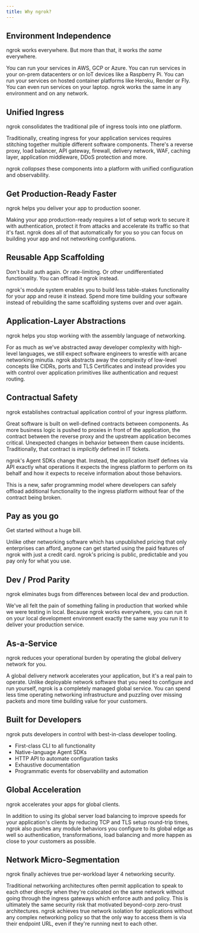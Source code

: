 ```yaml
---
title: Why ngrok?
---
```


## Environment Independence

ngrok works everywhere. But more than that, it works _the same_ everywhere.

You can run your services in AWS, GCP or Azure. You can run services in your
on-prem datacenters or on IoT devices like a Raspberry Pi. You can run your
services on hosted container platforms like Heroku, Render or Fly. You can even
run services on your laptop. ngrok works the same in any environment and on any
network.

## Unified Ingress

ngrok consolidates the traditional pile of ingress tools into one platform.

Traditionally, creating ingress for your application services requires
stitching together multiple different software components. There's a reverse
proxy, load balancer, API gateway, firewall, delivery network, WAF, caching
layer, application middleware, DDoS protection and more.

ngrok _collapses_ these components into a platform with unified configuration
and observability.

## Get Production-Ready Faster

ngrok helps you deliver your app to production sooner.

Making your app production-ready requires a lot of setup work to secure it with
authentication, protect it from attacks and accelerate its traffic so that it's
fast. ngrok does all of that automatically for you so you can focus on building
your app and not networking configurations.

## Reusable App Scaffolding

Don't build auth again. Or rate-limiting. Or other undifferentiated
functionality. You can offload it ngrok instead.

ngrok's module system enables you to build less table-stakes functionality for
your app and reuse it instead. Spend more time building your software instead
of rebuilding the same scaffolding systems over and over again.

## Application-Layer Abstractions

ngrok helps you stop working with the assembly language of networking.

For as much as we've abstracted away developer complexity with high-level
languages, we still expect software engineers to wrestle with arcane networking
minutia. ngrok abstracts away the complexity of low-level concepts like CIDRs,
ports and TLS Certificates and instead provides you with control over
application primitives like authentication and request routing.

## Contractual Safety

ngrok establishes contractual application control of your ingress platform.

Great software is built on well-defined contracts between components. As more
business logic is pushed to proxies in front of the application, the contract
between the reverse proxy and the upstream application becomes critical.
Unexpected changes in behavior between them cause incidents. Traditionally,
that contract is _implicitly_ defined in IT tickets.

ngrok's Agent SDKs change that. Instead, the application itself defines via API
exactly what operations it expects the ingress platform to perform on its
behalf and how it expects to receive information about those behaviors.

This is a new, safer programming model where developers can safely offload
additional functionality to the ingress platform without fear of the contract
being broken.

## Pay as you go

Get started without a huge bill.

Unlike other networking software which has unpublished pricing that only
enterprises can afford, anyone can get started using the paid features of ngrok
with just a credit card. ngrok's pricing is public, predictable and you pay
only for what you use.

## Dev / Prod Parity

ngrok eliminates bugs from differences between local dev and production.

We've all felt the pain of something failing in production that worked while we
were testing in local. Because ngrok works everywhere, you can run it on your
local development environment exactly the same way you run it to deliver your
production service.

## As-a-Service

ngrok reduces your operational burden by operating the global delivery network
for you.

A global delivery network accelerates your application, but it's a real pain to
operate. Unlike deployable network software that you need to configure and run
yourself, ngrok is a completely managed global service. You can spend less time
operating networking infrastructure and puzzling over missing packets and more
time building value for your customers.

## Built for Developers

ngrok puts developers in control with best-in-class developer tooling.

- First-class CLI to all functionality
- Native-language Agent SDKs
- HTTP API to automate configuration tasks
- Exhaustive documentation
- Programmatic events for observability and automation

## Global Acceleration

ngrok accelerates your apps for global clients.

In addition to using its global server load balancing to improve speeds for
your application's clients by reducing TCP and TLS setup round-trip times,
ngrok also pushes any module behaviors you configure to its global edge as well
so authentication, transformations, load balancing and more happen as close to
your customers as possible.

## Network Micro-Segmentation

ngrok finally achieves true per-workload layer 4 networking security.

Traditional networking architectures often permit application to speak to each
other directly when they're colocated on the same network without going through
the ingress gateways which enforce auth and policy. This is ultimately the same
security risk that motivated beyond-corp zero-trust architectures. ngrok
achieves true network isolation for applications without any complex networking
policy so that the only way to access them is via their endpoint URL, even if
they're running next to each other.
